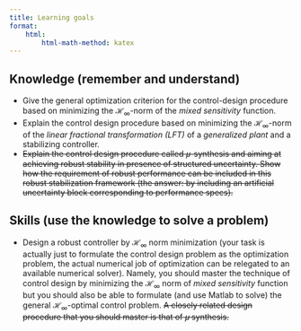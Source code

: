 ```yaml
---
title: Learning goals
format:
    html:
        html-math-method: katex
---
```


## Knowledge (remember and understand)

- Give the general optimization criterion for the control-design procedure based on minimizing the $\mathcal H_\infty$-norm of the *mixed sensitivity* function.
- Explain the control design procedure based on minimizing the $\mathcal H_\infty$-norm of the *linear fractional transformation (LFT)* of a *generalized plant* and a stabilizing controller.
- ~~Explain the control design procedure called 𝜇-synthesis and aiming at achieving robust stability in presence of structured uncertainty. Show how the requirement of robust performance can be included in this robust stabilization framework (the answer: by including an artificial uncertainty block corresponding to performance specs).~~ 

## Skills (use the knowledge to solve a problem)

- Design a robust controller by $\mathcal H_\infty$ norm minimization (your task is actually just to formulate the control design problem as the optimization problem, the actual numerical job of optimization can be relegated to an available numerical solver). Namely, you should master the technique of control design by minimizing the $\mathcal H_\infty$ norm of *mixed sensitivity* function but you should also be able to formulate (and use Matlab to solve) the general $\mathcal H_\infty$-optimal control problem. ~~A closely related design procedure that you should master is that of 𝜇 synthesis.~~